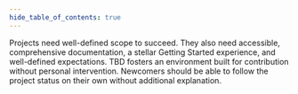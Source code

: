 ```yaml
---
hide_table_of_contents: true
---
```


Projects need well-defined scope to succeed. They also need accessible, comprehensive documentation, a stellar Getting Started experience, and well-defined expectations. TBD fosters an environment built for contribution without personal intervention. Newcomers should be able to follow the project status on their own without additional explanation.
